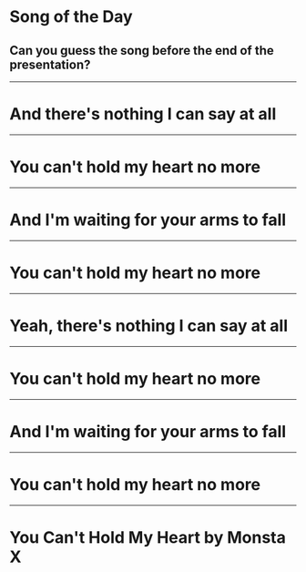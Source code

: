 # Song of the Day
## Can you guess the song before the end of the presentation?

---

# And there's nothing I can say at all

---

# You can't hold my heart no more

---

# And I'm waiting for your arms to fall

---

# You can't hold my heart no more

---

# Yeah, there's nothing I can say at all

---

# You can't hold my heart no more

---

# And I'm waiting for your arms to fall

---

# You can't hold my heart no more

---

# You Can't Hold My Heart by Monsta X
